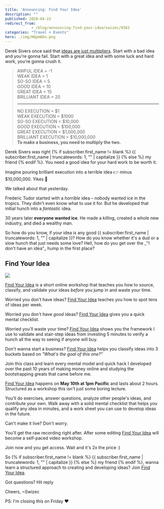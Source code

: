 ```yaml
---
title: 'Announcing: Find Your Idea'
description: ""
published: 2020-04-22
redirect_from: 
            - /blog/announcing-find-your-idea/swizec/9383
categories: "Travel + Events"
hero: ./img/HQpmAbo.png
---
```


Derek Sivers once said that [ideas are just multipliers](https://sivers.org/multiply). Start with a bad idea and you're gonna fail. Start with a great idea and with some luck and hard work, you're gonna crush it.

> AWFUL IDEA = -1  
> WEAK IDEA = 1  
> SO-SO IDEA = 5  
> GOOD IDEA = 10  
> GREAT IDEA = 15  
> BRILLIANT IDEA = 20  
>
> * * *
>
> NO EXECUTION = $1  
> WEAK EXECUTION = $1000  
> SO-SO EXECUTION = $10,000  
> GOOD EXECUTION = $100,000  
> GREAT EXECUTION = $1,000,000  
> BRILLIANT EXECUTION = $10,000,000  
> **To make a business, you need to multiply the two.**

Derek Sivers was right {% if subscriber.first_name != blank %} {{ subscriber.first_name | truncatewords: 1, "" | capitalize }} {% else %} my friend {% endif %}. You need a good idea for your hard work to be worth it.

Imagine pouring brilliant execution into a terrible idea 👉 minus $10,000,000. Yikes 😬

We talked about that yesterday.

Frederic Tudor started with a _horrible_ idea – nobody wanted ice in the tropics. They didn't even know what to use it for. But he developed that initial hunch into a _fantastic_ idea.

30 years later **everyone wanted ice**. He made a killing, created a whole new industry, and died a wealthy man.

So how do you know, if your idea is any good {{ subscriber.first_name | truncatewords: 1, "" | capitalize }}? How do you know whether it's a dud or a slow hunch that just needs some love? Hell, how do you get over the _"I don't have an idea"\_ hump in the first place?

## Find Your Idea

[![](./img/HQpmAbo.png)](https://gum.co/fKfYf)

[Find Your Idea](https://gum.co/fKfYf) is a short online workshop that teaches you how to source, classify, and validate your ideas _before_ you jump in and waste your time.

Worried you don't have ideas? [Find Your Idea](https://gum.co/fKfYf) teaches you how to spot tens of ideas per week.

Worried you don't have _good_ ideas? [Find Your Idea](https://gum.co/fKfYf) gives you a quick mental checklist.

Worried you'll waste your time? [Find Your Idea](https://gum.co/fKfYf) shows you the framework I use to validate and stair-step ideas from investing 5 minutes to verify a hunch all the way to seeing if anyone will buy.

Don't wanna start a business? [Find Your Idea](https://gum.co/fKfYf) helps you classify ideas into 3 buckets based on _"What's the goal of this one?"_

Join this class and learn every mental model and quick hack I developed over the past 10 years of making money online and studying the bootstrapping greats that came before me.

[Find Your Idea](https://gum.co/fKfYf) happens on **May 10th at 1pm Pacific** and lasts about 2 hours. Structured as a workshop this isn't just some boring lecture.

You'll do exercises, answer questions, analyze other people's ideas, and contribute your own. Walk away with a solid mental checklist that helps you qualify any idea in minutes, and a work sheet you can use to develop ideas in the future.

Can't make it live? Don't worry.

You'll get the raw recording right after. After some editing [Find Your Idea](https://gum.co/fKfYf) will become a self-paced video workshop.

Join now and you get access. Wait and it's 2x the price :)

So {% if subscriber.first_name != blank %} {{ subscriber.first_name | truncatewords: 1, "" | capitalize }} {% else %} my friend {% endif %}, wanna learn a structured approach to creating and developing ideas? Join [Find Your Idea](https://gum.co/fKfYf).

Got questions? Hit reply

Cheers, ~Swizec

PS: I'm closing this on Friday ❤️

